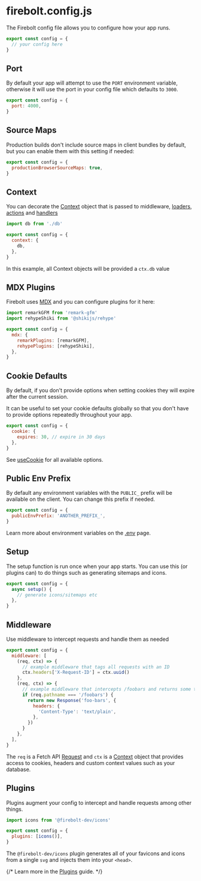 <Meta
  title='Reference: firebolt.config.js'
  description='API Reference for the firebolt config file.'
/>

# firebolt.config.js

The Firebolt config file allows you to configure how your app runs.

```jsx title='firebolt.config.js' lineNumbers
export const config = {
  // your config here
}
```

## Port

By default your app will attempt to use the `PORT` environment variable, otherwise it will use the port in your config file which defaults to `3000`.

```jsx title='firebolt.config.js' lineNumbers
export const config = {
  port: 4000,
}
```

## Source Maps

Production builds don't include source maps in client bundles by default, but you can enable them with this setting if needed:

```jsx title='firebolt.config.js' lineNumbers
export const config = {
  productionBrowserSourceMaps: true,
}
```

## Context

You can decorate the [Context](/docs/ref/context) object that is passed to middleware, [loaders](/docs/loaders), [actions](/docs/actions) and [handlers](/docs/ref/handler.js)

```jsx title='firebolt.config.js' lineNumbers
import db from './db'

export const config = {
  context: {
    db,
  },
}
```

In this example, all Context objects will be provided a `ctx.db` value

## MDX Plugins

Firebolt uses [MDX](https://mdxjs.com/) and you can configure plugins for it here:

```jsx title='firebolt.config.js' lineNumbers
import remarkGFM from 'remark-gfm'
import rehypeShiki from '@shikijs/rehype'

export const config = {
  mdx: {
    remarkPlugins: [remarkGFM],
    rehypePlugins: [rehypeShiki],
  },
}
```

## Cookie Defaults

By default, if you don't provide options when setting cookies they will expire after the current session.

It can be useful to set your cookie defaults globally so that you don't have to provide options repeatedly throughout your app.

```jsx title='firebolt.config.js' lineNumbers
export const config = {
  cookie: {
    expires: 30, // expire in 30 days
  },
}
```

See [useCookie](/docs/ref/useCookie) for all available options.

## Public Env Prefix

By default any environment variables with the `PUBLIC_` prefix will be available on the client. You can change this prefix if needed.

```jsx title='firebolt.config.js' lineNumbers
export const config = {
  publicEnvPrefix: 'ANOTHER_PREFIX_',
}
```

Learn more about environment variables on the [.env](/docs/ref/env) page.

## Setup

The setup function is run once when your app starts. You can use this (or plugins can) to do things such as generating sitemaps and icons.

```jsx title='firebolt.config.js' lineNumbers
export const config = {
  async setup() {
    // generate icons/sitemaps etc
  },
}
```

## Middleware

Use middleware to intercept requests and handle them as needed

```jsx title='firebolt.config.js' lineNumbers
export const config = {
  middleware: [
    (req, ctx) => {
      // example middleware that tags all requests with an ID
      ctx.headers['X-Request-ID'] = ctx.uuid()
    },
    (req, ctx) => {
      // example middleware that intercepts /foobars and returns some text
      if (req.pathname === '/foobars') {
        return new Response('foo-bars', {
          headers: {
            'Content-Type': 'text/plain',
          },
        })
      }
    },
  ],
}
```

The `req` is a Fetch API [Request](https://developer.mozilla.org/en-US/docs/Web/API/Request) and `ctx` is a [Context](/docs/ref/context) object that provides access to cookies, headers and custom context values such as your database.

## Plugins

Plugins augment your config to intercept and handle requests among other things.

```jsx title='firebolt.config.js' lineNumbers
import icons from '@firebolt-dev/icons'

export const config = {
  plugins: [icons()],
}
```

The `@firebolt-dev/icons` plugin generates all of your favicons and icons from a single `svg` and injects them into your `<head>`.

{/* Learn more in the [Plugins](/docs/guides/plugins) guide. */}

